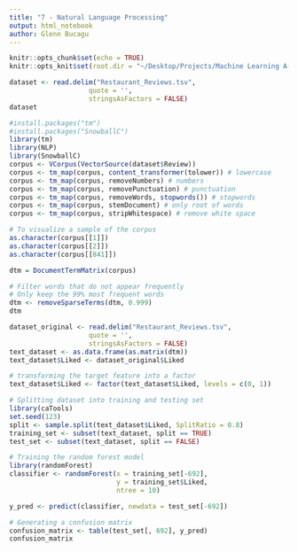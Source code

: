 ```yaml
---
title: "7 - Natural Language Processing"
output: html_notebook
author: Glenn Bucagu
---
```


```r
knitr::opts_chunk$set(echo = TRUE)
knitr::opts_knit$set(root.dir = "~/Desktop/Projects/Machine Learning A-Z (Codes and Datasets)/Part 7 - Natural Language Processing/Section 36 - Natural Language Processing/R")
```

```r
dataset <- read.delim("Restaurant_Reviews.tsv", 
                    quote = '',
                    stringsAsFactors = FALSE)
dataset

```

```r
#install.packages("tm")
#install.packages("SnowballC")
library(tm)
library(NLP)
library(SnowballC)
corpus <- VCorpus(VectorSource(dataset$Review))
corpus <- tm_map(corpus, content_transformer(tolower)) # lowercase
corpus <- tm_map(corpus, removeNumbers) # numbers
corpus <- tm_map(corpus, removePunctuation) # punctuation
corpus <- tm_map(corpus, removeWords, stopwords()) # stopwords
corpus <- tm_map(corpus, stemDocument) # only root of words
corpus <- tm_map(corpus, stripWhitespace) # remove white space

# To visualize a sample of the corpus
as.character(corpus[[1]])
as.character(corpus[[2]])
as.character(corpus[[841]])

```

```r
dtm = DocumentTermMatrix(corpus)

# Filter words that do not appear frequently
# Only keep the 99% most frequent words
dtm <- removeSparseTerms(dtm, 0.999)
dtm
```


```r
dataset_original <- read.delim("Restaurant_Reviews.tsv", 
                    quote = '',
                    stringsAsFactors = FALSE)
text_dataset <- as.data.frame(as.matrix(dtm))
text_dataset$Liked <- dataset_original$Liked

# transforming the target feature into a factor
text_dataset$Liked <- factor(text_dataset$Liked, levels = c(0, 1))

# Splitting dataset into training and testing set
library(caTools)
set.seed(123)
split <- sample.split(text_dataset$Liked, SplitRatio = 0.8)
training_set <- subset(text_dataset, split == TRUE)
test_set <- subset(text_dataset, split == FALSE)

# Training the random forest model
library(randomForest)
classifier <- randomForest(x = training_set[-692],
                           y = training_set$Liked,
                           ntree = 10)
```


```r
y_pred <- predict(classifier, newdata = test_set[-692])

# Generating a confusion matrix
confusion_matrix <- table(test_set[, 692], y_pred)
confusion_matrix
```

